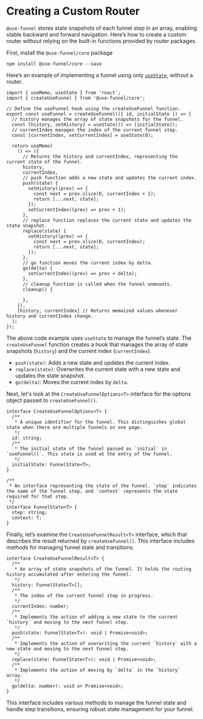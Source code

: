 # Creating a Custom Router

`@use-funnel` stores state snapshots of each funnel step in an array, enabling stable backward and forward navigation. Here’s how to create a custom router without relying on the built-in functions provided by router packages.

First, install the `@use-funnel/core` package

```shell npm2yarn
npm install @use-funnel/core --save
```

Here’s an example of implementing a funnel using only [`useState`](https://react.dev/reference/react/useState), without a router.

```tsx filename="src/hooks/useFunnel.ts"
import { useMemo, useState } from 'react';
import { createUseFunnel } from '@use-funnel/core';

// Define the useFunnel hook using the createUseFunnel function.
export const useFunnel = createUseFunnel(({ id, initialState }) => {
  // history manages the array of state snapshots for the funnel.
  const [history, setHistory] = useState(() => [initialState]);
  // currentIndex manages the index of the current funnel step.
  const [currentIndex, setCurrentIndex] = useState(0);

  return useMemo(
    () => ({
      // Returns the history and currentIndex, representing the current state of the funnel.
      history,
      currentIndex,
      // push function adds a new state and updates the current index.
      push(state) {
        setHistory((prev) => {
          const next = prev.slice(0, currentIndex + 1);
          return [...next, state];
        });
        setCurrentIndex((prev) => prev + 1);
      },
      // replace function replaces the current state and updates the state snapshot.
      replace(state) {
        setHistory((prev) => {
          const next = prev.slice(0, currentIndex);
          return [...next, state];
        });
      },
      // go function moves the current index by delta.
      go(delta) {
        setCurrentIndex((prev) => prev + delta);
      },
      // cleanup function is called when the funnel unmounts.
      cleanup() {
        
      },
    }),
    [history, currentIndex] // Returns memoized values whenever history and currentIndex change.
  );
});
```

The above code example uses `useState` to manage the funnel’s state. The `createUseFunnel` function creates a hook that manages the array of state snapshots (`history`) and the current index (`currentIndex`).

- `push(state)`: Adds a new state and updates the current index.
- `replace(state)`: Overwrites the current state with a new state and updates the state snapshot.
- `go(delta)`: Moves the current index by `delta`.

Next, let's look at the `CreateUseFunnelOptions<T>` interface for the options object passed to `createUseFunnel()`.

```tsx
interface CreateUseFunnelOptions<T> {
  /**
   * A unique identifier for the funnel. This distinguishes global state when there are multiple funnels on one page.
   */
  id: string;
  /**
   * The initial state of the funnel passed as `initial` in `useFunnel()`. This state is used at the entry of the funnel.
   */
  initialState: FunnelState<T>;
}

/**
 * An interface representing the state of the funnel. `step` indicates the name of the funnel step, and `context` represents the state required for that step.
 */
interface FunnelState<T> {
  step: string;
  context: T;
}
```

Finally, let’s examine the `CreateUseFunnelResult<T>` interface, which that describes the result returned by `createUseFunnel()`. This interface includes methods for managing funnel state and transitions.

```tsx
interface CreateUseFunnelResult<T> {
  /**
   * An array of state snapshots of the funnel. It holds the routing history accumulated after entering the funnel.
   */
  history: FunnelState<T>[];
  /**
   * The index of the current funnel step in progress.
   */
  currentIndex: number;
  /**
   * Implements the action of adding a new state to the current `history` and moving to the next funnel step.
   */
  push(state: FunnelState<T>): void | Promise<void>;
  /**
   * Implements the action of overwriting the current `history` with a new state and moving to the next funnel step.
   */
  replace(state: FunnelState<T>): void | Promise<void>;
  /**
   * Implements the action of moving by `delta` in the `history` array.
   */
  go(delta: number): void or Promise<void>;
}
```

This interface includes various methods to manage the funnel state and handle step transitions, ensuring robust state management for your funnel.
